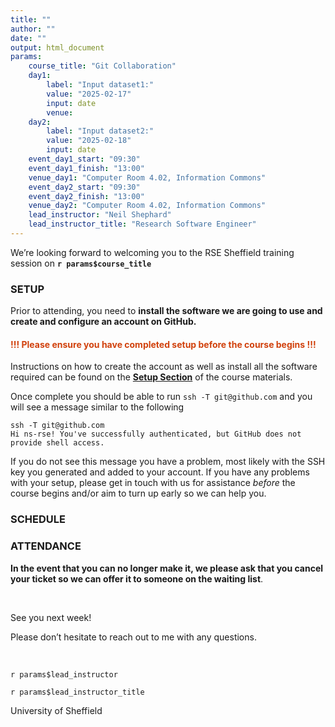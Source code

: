 ```yaml
---
title: ""
author: ""
date: ""
output: html_document
params:
    course_title: "Git Collaboration"
    day1:
        label: "Input dataset1:"
        value: "2025-02-17"
        input: date
        venue:
    day2:
        label: "Input dataset2:"
        value: "2025-02-18"
        input: date
    event_day1_start: "09:30"
    event_day1_finish: "13:00"
    venue_day1: "Computer Room 4.02, Information Commons"
    event_day2_start: "09:30"
    event_day2_finish: "13:00"
    venue_day2: "Computer Room 4.02, Information Commons"
    lead_instructor: "Neil Shephard"
    lead_instructor_title: "Research Software Engineer"
---
```


<!--- Send this email around 2 week and  prior to event --->

We're looking forward to welcoming you to the RSE Sheffield training session on **`r params$course_title`**


### SETUP

Prior to attending, you need to **install the software we are going to use and create and configure an account on
GitHub.**

#### <span style="color: #d1410c;">!!! Please ensure you have completed setup before the course begins !!!</span>

Instructions on how to create the account as well as install all the software required can be found on the [**Setup
Section**](https://fair2-for-research-software.github.io/git-collaboration/#setup) of the course materials.

Once complete you should be able to run `ssh -T git@github.com` and you will see a message similar to the following

```
ssh -T git@github.com
Hi ns-rse! You've successfully authenticated, but GitHub does not provide shell access.
```

If you do not see this message you have a problem, most likely with the SSH key you generated and added to your account.
If you have any problems with your setup, please get in touch with us for assistance _before_ the course begins and/or
aim to turn up early so we can help you.


### SCHEDULE



### ATTENDANCE

**In the event that you can no longer make it, we please ask that you cancel your ticket so we can offer it to someone
on the waiting list**.

<!-- **NB** Please note we will _not_ be in the same venue on the second day. -->

<br>

See you next week!

Please don’t hesitate to reach out to me with any questions.

<br>

`r params$lead_instructor`

`r params$lead_instructor_title`

University of Sheffield
